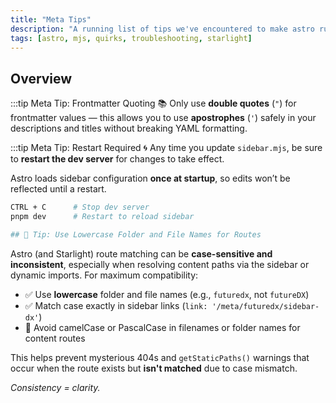 ```yaml
---
title: "Meta Tips"
description: "A running list of tips we've encountered to make astro run the way it should"
tags: [astro, mjs, quirks, troubleshooting, starlight]
---
```


## Overview
:::tip Meta Tip: Frontmatter Quoting 📚
Only use **double quotes** (`"`) for frontmatter values — this allows you to use **apostrophes** (`'`) safely in your descriptions and titles without breaking YAML formatting.

:::tip Meta Tip: Restart Required 🌀
Any time you update `sidebar.mjs`, be sure to **restart the dev server** for changes to take effect.

Astro loads sidebar configuration **once at startup**, so edits won’t be reflected until a restart.

```bash
CTRL + C      # Stop dev server
pnpm dev      # Restart to reload sidebar

## 🧩 Tip: Use Lowercase Folder and File Names for Routes

```
Astro (and Starlight) route matching can be **case-sensitive and inconsistent**, especially when resolving content paths via the sidebar or dynamic imports. For maximum compatibility:

- ✅ Use **lowercase** folder and file names (e.g., `futuredx`, not `futureDX`)
- ✅ Match case exactly in sidebar links (`link: '/meta/futuredx/sidebar-dx'`)
- 🚫 Avoid camelCase or PascalCase in filenames or folder names for content routes

This helps prevent mysterious 404s and `getStaticPaths()` warnings that occur when the route exists but **isn't matched** due to case mismatch.

_Consistency = clarity._
